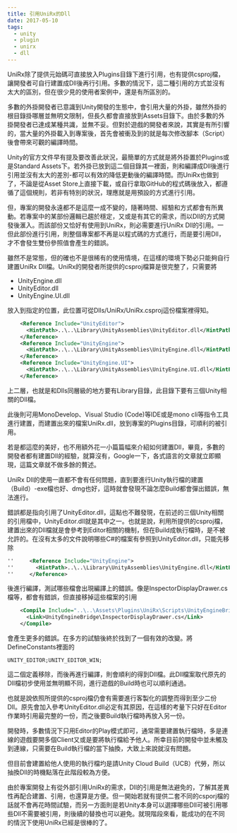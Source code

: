 ```yaml
---
title: 引用UniRx的Dll
date: 2017-05-10
tags:
  - unity
  - plugin
  - unirx
  - dll
---
```


UniRx除了提供元始碼可直接放入Plugins目錄下進行引用，也有提供csproj檔，讓開發者可自行建置成Dll後再行引用。多數的情況下，這二種引用的方式並沒有太大的區別，但在很少見的使用者案例中，還是有所區別的。

多數的外掛開發者已意識到Unity開發的生態中，會引用大量的外掛，雖然外掛的根目錄掛哪層並無明文限制，但長久都會直接放到Assets目錄下。由於多數的外掛開發者已達成某種共識，並無不妥。但對於遊戲的開發者來說，其實是有所引響的，當大量的外掛載入到專案後，首先會被衝及到的就是每次修改腳本（Script）後會帶來可觀的編譯時間。

Unity的官方文件早有提及要改善此狀況，最簡單的方式就是將外掛置於Plugins或是Standard Assets下。若外掛已放到這二個目錄其一裡面，則和編譯成Dll後進行引用並沒有太大的差別-都可以有效的降低更動後的編譯時間。而UniRx也做到了，不論是從Asset Store上直接下載，或自行拿取GitHub的程式碼後放入，都遵循了這個規則，若非有特別的狀況，理應就是用預設的方式進行引用。

但，專案的開發永遠都不是這麼一成不變的，隨著時間、經驗和方式都會有所異動。若專案中的某部份邏輯已趨於穩定，又或是有其它的需求，而以Dll的方式開發後滙入。而該部份又恰好有使用到UniRx，則必需要進行UniRx Dll的引用。一但此部份進行引用，則整個專案都不再是以程式碼的方式進行，而是要引用Dll，才不會發生雙份參照值會產生的錯誤。

雖然不是常態，但的確也不是很稀有的使用情境，在這樣的環境下勢必只能夠自行建置UniRx Dll檔。UniRx的開發者所提供的csproj檔算是很完整了，只需要將

- UnityEngine.dll
- UnityEditor.dll
- UnityEngine.UI.dll

放入到指定的位置，此位置可從Dlls/UniRx/UniRx.csproj這份檔案裡得知。

```xml
	<Reference Include="UnityEditor">
      <HintPath>..\..\Library\UnityAssemblies\UnityEditor.dll</HintPath>
    </Reference>
    <Reference Include="UnityEngine">
      <HintPath>..\..\Library\UnityAssemblies\UnityEngine.dll</HintPath>
    </Reference>
    <Reference Include="UnityEngine.UI">
      <HintPath>..\..\Library\UnityAssemblies\UnityEngine.UI.dll</HintPath>
    </Reference>
```

上二層，也就是和Dlls同層級的地方要有Library目錄，此目錄下要有三個Unity相關的Dll檔。

此後則可用MonoDevelop、Visual Studio (Code)等IDE或是mono cli等指令工具進行建置，而建置出來的檔案UniRx.dll，放到專案的Plugins目錄，可順利的被引用。

若是都這麼的美好，也不用額外花一小篇篇幅來介紹如何建置Dll，畢竟，多數的開發者都有建置Dll的經驗，就算沒有，Google一下，各式語言的文章就立即顯現，這篇文章就不做多餘的贅述。

UniRx Dll的使用一直都不會有任何問題，直到要進行Unity執行檔的建置（Build）-exe檔也好、dmg也好，這時就會發現不論怎麼Build都會彈出錯誤，無法進行。

錯誤都是指向引用了UnityEditor.dll，這點也不難發現，在前述的三個Unity相關的引用檔中，UnityEditor.dll就是其中之一。也就是說，利用所提供的csproj檔，建置出來的Dll檔就是會參考到Editor相關的機制，但在Build成執行檔時，是不被允許的。在沒有太多的文件說明哪些C#的檔案有參照到UnityEditor.dll，只能先移除

```xml
''     <Reference Include="UnityEngine">
''       <HintPath>..\..\Library\UnityAssemblies\UnityEngine.dll</HintPath>
''     </Reference>
```

後進行編譯，測試哪些檔會出現編譯上的錯誤。像是InspectorDisplayDrawer.cs檔等，都會有錯誤，但直接移掉這些檔案的引用

```xml
	<Compile Include="..\..\Assets\Plugins\UniRx\Scripts\UnityEngineBridge\InspectorDisplayDrawer.cs">
      <Link>UnityEngineBridge\InspectorDisplayDrawer.cs</Link>
    </Compile>
```

會產生更多的錯誤。在多方的試驗後終於找到了一個有效的改變。將DefineConstants裡面的

```
UNITY_EDITOR;UNITY_EDITOR_WIN;
```

這二個定義移除，而後再進行編譯，則會順利的得到Dll檔。此Dll檔案取代原先的Dll檔初步使用並無明顯不同，進行遊戲的Build時也可以順利通過。

也就是說依照所提供的csproj檔仍會有需要進行客製化的調整而得到至少二份Dll。原先會加入參考UnityEditor.dll必定有其原因，在這樣的考量下只好在Editor作業時引用最完整的一份，而之後要Build執行檔時再放入另一份。

開發時，多數情況下只用Editor的Play模式即可，通常需要建置執行檔時，多是連線的遊戲要開多個Client又或是要將執行檔給予他人。所幸目前的開發中並未觸及到連線，只需要在Build執行檔的當下抽換，大致上來說就沒有問題。

但目前會建置給他人使用的執行檔圴是請Unity Cloud Build（UCB）代勞，所以抽換Dll的時機點落在此階段較為方便。

由於專案開發上有從外部引用UniRx的需求，Dll的引用是無法避免的，了解其差異性再配合建置、引用，也還算是方便。但一開始若就有提供二套不同的csporj檔的話就不會再花時間試驗，而另一方面則是若Unity本身可以選擇哪些Dll可被引用哪些Dll不需要被引用，則後續的替換也可以避免。就現階段來看，能成功的在不同的情況下使用UniRx已經是很棒的了。
